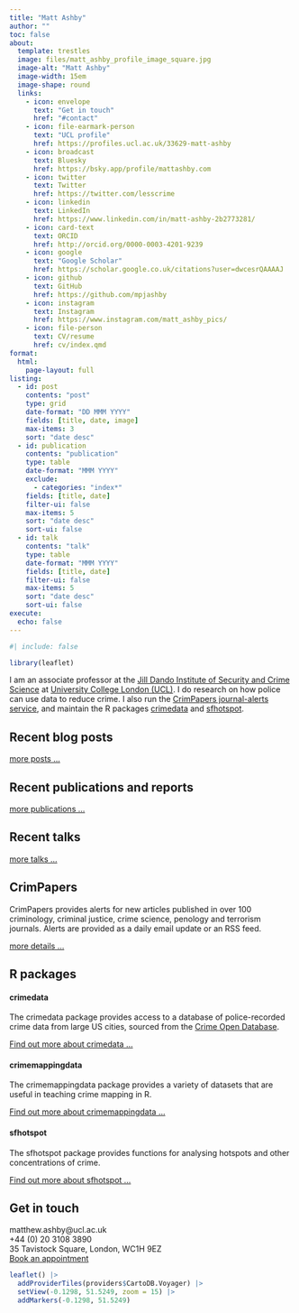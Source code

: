 ```yaml
---
title: "Matt Ashby"
author: ""
toc: false
about: 
  template: trestles
  image: files/matt_ashby_profile_image_square.jpg
  image-alt: "Matt Ashby"
  image-width: 15em
  image-shape: round
  links:
    - icon: envelope
      text: "Get in touch"
      href: "#contact"
    - icon: file-earmark-person
      text: "UCL profile"
      href: https://profiles.ucl.ac.uk/33629-matt-ashby
    - icon: broadcast
      text: Bluesky
      href: https://bsky.app/profile/mattashby.com
    - icon: twitter
      text: Twitter
      href: https://twitter.com/lesscrime
    - icon: linkedin
      text: LinkedIn
      href: https://www.linkedin.com/in/matt-ashby-2b2773281/
    - icon: card-text
      text: ORCID
      href: http://orcid.org/0000-0003-4201-9239
    - icon: google
      text: "Google Scholar"
      href: https://scholar.google.co.uk/citations?user=dwcesrQAAAAJ
    - icon: github
      text: GitHub
      href: https://github.com/mpjashby
    - icon: instagram
      text: Instagram
      href: https://www.instagram.com/matt_ashby_pics/
    - icon: file-person
      text: CV/resume
      href: cv/index.qmd
format: 
  html:
    page-layout: full
listing: 
  - id: post
    contents: "post"
    type: grid
    date-format: "DD MMM YYYY"
    fields: [title, date, image]
    max-items: 3
    sort: "date desc"
  - id: publication
    contents: "publication"
    type: table
    date-format: "MMM YYYY"
    exclude: 
      - categories: "index*"
    fields: [title, date]
    filter-ui: false
    max-items: 5
    sort: "date desc"
    sort-ui: false
  - id: talk
    contents: "talk"
    type: table
    date-format: "MMM YYYY"
    fields: [title, date]
    filter-ui: false
    max-items: 5
    sort: "date desc"
    sort-ui: false
execute:
  echo: false
---
```



```r
#| include: false

library(leaflet)
```


::: {.big .big-blub}

I am an associate professor at the [Jill Dando Institute of Security and Crime Science](https://ucl.ac.uk/jill-dando-institute/) at [University College London (UCL)](https://ucl.ac.uk/). I do research on how police can use data to reduce crime. I also run the [CrimPapers journal-alerts service](/crimpapers/), and maintain the R packages [crimedata](https://pkgs.lesscrime.info/crimedata/) and [sfhotspot](https://pkgs.lesscrime.info/sfhotspot/).

:::




## Recent blog posts

::: {#post}
:::

[more posts …](post)


## Recent publications and reports

::: {#publication}
:::

[more publications …](publication/)


## Recent talks

::: {#talk}
:::

[more talks …](talk/)


## CrimPapers

CrimPapers provides alerts for new articles published in over 100 criminology, criminal justice, crime science, penology and terrorism journals. Alerts are provided as a daily email update or an RSS feed.

[more details …](crimpapers/)


## R packages

:::: {.grid}

::: {.g-col-4}
#### crimedata

The crimedata package provides access to a database of police-recorded crime data from large US cities, sourced from the [Crime Open Database](https://osf.io/zyaqn/).

[Find out more about crimedata …](https://pkgs.lesscrime.info/crimedata/)
:::

::: {.g-col-4}
#### crimemappingdata

The crimemappingdata package provides a variety of datasets that are useful in teaching crime mapping in R.

[Find out more about crimemappingdata …](https://pkgs.lesscrime.info/crimemappingdata/)
:::

::: {.g-col-4}
#### sfhotspot

The sfhotspot package provides functions for analysing hotspots and other concentrations of crime.

[Find out more about sfhotspot …](https://pkgs.lesscrime.info/sfhotspot/)
:::

::::


## Get in touch {#contact}

<i class="bi bi-envelope"></i> matthew.ashby@ucl.ac.uk<br>
<i class="bi bi-telephone"></i> +44 (0) 20 3108 3890<br>
<i class="bi bi-pin-map"></i> 35 Tavistock Square, London, WC1H 9EZ<br>
<i class="bi bi-calendar-check"></i> [Book an appointment](http://lesscrime.info/office-hours/)


```r
leaflet() |> 
  addProviderTiles(providers$CartoDB.Voyager) |>
  setView(-0.1298, 51.5249, zoom = 15) |> 
  addMarkers(-0.1298, 51.5249)
```

